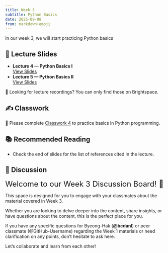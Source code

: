```yaml
---
title: Week 3
subtitle: Python Basics
date: 2025-09-08
from: markdown+emoji
---
```


In our week 3, we will start practicing Python basics


## 🏫 Lecture Slides 

- **Lecture 4 — Python Basics I**  
  [View Slides](../danl-lec/danl-299-lec-04-2025-0908.html){target="_blank"}  
- **Lecture 5 — Python Basics II**  
  [View Slides](../danl-lec/danl-299-lec-05-2025-0910.html){target="_blank"}  

🎥 Looking for lecture recordings? You can only find those on Brightspace.


## ✍️ Classwork

🚧 Please complete [Classwork 4](../danl-cw/danl-299-cw-04.qmd) to practice basics in Python programming.

## 📚 Recommended Reading

- Check the end of slides for the list of references cited in the lecture.

## 💬 Discussion

<font size = "5">Welcome to our Week 3 Discussion Board! 👋 </font>


This space is designed for you to engage with your classmates about the material covered in Week 3.

Whether you are looking to delve deeper into the content, share insights, or have questions about the content, this is the perfect place for you.

If you have any specific questions for Byeong-Hak (**@bcdanl**) or peer classmate (@GitHub-Username) regarding the Week 1 materials or need clarification on any points, don't hesitate to ask here. 

Let's collaborate and learn from each other!
